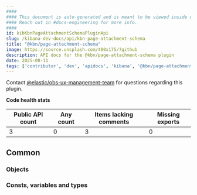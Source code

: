 ```yaml
---
####
#### This document is auto-generated and is meant to be viewed inside our experimental, new docs system.
#### Reach out in #docs-engineering for more info.
####
id: kibKbnPageAttachmentSchemaPluginApi
slug: /kibana-dev-docs/api/kbn-page-attachment-schema
title: "@kbn/page-attachment-schema"
image: https://source.unsplash.com/400x175/?github
description: API docs for the @kbn/page-attachment-schema plugin
date: 2025-08-11
tags: ['contributor', 'dev', 'apidocs', 'kibana', '@kbn/page-attachment-schema']
---
```




Contact [@elastic/obs-ux-management-team](https://github.com/orgs/elastic/teams/obs-ux-management-team) for questions regarding this plugin.

**Code health stats**

| Public API count  | Any count | Items lacking comments | Missing exports |
|-------------------|-----------|------------------------|-----------------|
| 3 | 0 | 3 | 0 |

## Common

### Objects
<DocDefinitionList data={kbnPageAttachmentSchemaObj.common.objects}/>

### Consts, variables and types
<DocDefinitionList data={kbnPageAttachmentSchemaObj.common.misc}/>

